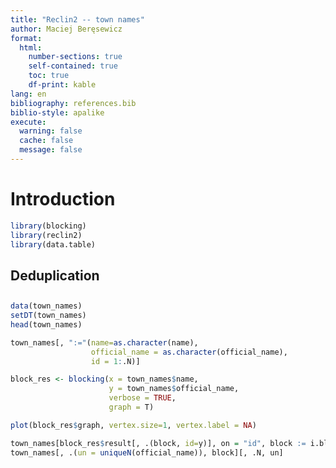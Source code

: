 ```yaml
---
title: "Reclin2 -- town names"
author: Maciej Beręsewicz
format: 
  html:
    number-sections: true
    self-contained: true
    toc: true
    df-print: kable
lang: en
bibliography: references.bib
biblio-style: apalike
execute: 
  warning: false
  cache: false
  message: false
---
```



# Introduction

```r
library(blocking)
library(reclin2)
library(data.table)
```

## Deduplication

## 
```r
data(town_names)
setDT(town_names)
head(town_names)
```

```r
town_names[, ":="(name=as.character(name),
                  official_name = as.character(official_name),
                  id = 1:.N)]

block_res <- blocking(x = town_names$name, 
                      y = town_names$official_name,
                      verbose = TRUE, 
                      graph = T)

```



```r
plot(block_res$graph, vertex.size=1, vertex.label = NA)
```

```r
town_names[block_res$result[, .(block, id=y)], on = "id", block := i.block]
town_names[, .(un = uniqueN(official_name)), block][, .N, un]

```

